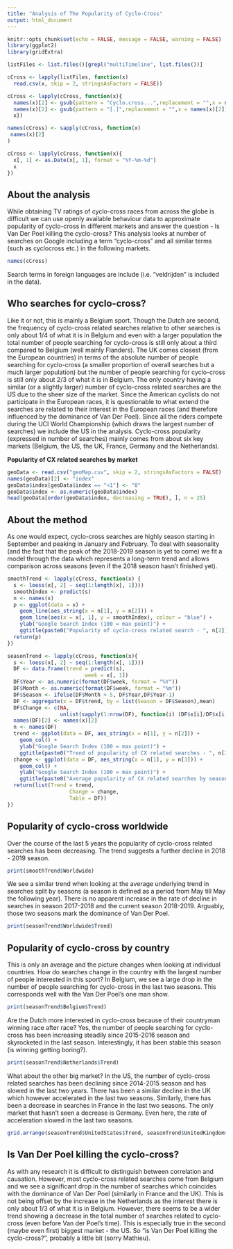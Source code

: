```yaml
---
title: "Analysis of The Popularity of Cyclo-Cross"
output: html_document
---
```


```r
knitr::opts_chunk$set(echo = FALSE, message = FALSE, warning = FALSE)
library(ggplot2)
library(gridExtra)
```


```r
listFiles <- list.files()[grepl("multiTimeline", list.files())]

cCross <- lapply(listFiles, function(x)
  read.csv(x, skip = 2, stringsAsFactors = FALSE))

cCross <- lapply(cCross, function(x){
  names(x)[2] <- gsub(pattern = "Cyclo.cross...",replacement = "",x = names(x)[2])
  names(x)[2] <- gsub(pattern = "[.]",replacement = "",x = names(x)[2])
  x})

names(cCross) <- sapply(cCross, function(x)
 names(x)[2]  
)

cCross <- lapply(cCross, function(x){
  x[, 1] <- as.Date(x[, 1], format = "%Y-%m-%d")
  x
})
```

## About the analysis
While obtaining TV ratings of cyclo-cross races from across the globe is difficult we can use openly available behaviour data to approximate popularity of cyclo-cross in different markets and answer the question -  Is Van Der Poel killing the cyclo-cross? This analysis looks at number of searches on Google including a term "cyclo-cross" and all similar terms (such as cyclocross etc.) in the following markets. 
```r
names(cCross)
```
Search terms in foreign languages are include (i.e. "veldrijden" is included in the data). 

## Who searches for cyclo-cross?
Like it or not, this is mainly a Belgium sport. Though the Dutch are second, the frequency of cyclo-cross related searches relative to other searches is only about 1/4 of what it is in Belgium and even with a larger population the total number of people searching for cyclo-cross is still only about a third compared to Belgium (well mainly Flanders). The UK comes closest (from the European countries) in terms of the absolute number of people searching for cyclo-cross (a smaller proportion of overall searches but a much larger population) but the number of people searching for cyclo-cross is still only about 2/3 of what it is in Belgium. The only country having a similar (or a slightly larger) number of cyclo-cross related searches are the US due to the sheer size of the market. Since the American cyclists do not participate in the European races, it is questionable to what extend the searches are related to their interest in the European races (and therefore influenced by the dominance of Van Der Poel). Since all the riders compete during the UCI World Championship (which draws the largest number of searches) we include the US in the analysis. Cyclo-cross popularity (expressed in number of searches) mainly comes from about six key markets (Belgium, the US, the UK, France, Germany and the Netherlands).

**Popularity of CX related searches by market**
```r
geoData <- read.csv("geoMap.csv", skip = 2, stringsAsFactors = FALSE)
names(geoData)[2] <- "index"
geoData$index[geoData$index == "<1"] <- "0"
geoData$index <- as.numeric(geoData$index)
head(geoData[order(geoData$index, decreasing = TRUE), ], n = 25)
```

## About the method
As one would expect, cyclo-cross searches are highly season starting in September and peaking in January and February. To deal with seasonality (and the fact that the peak of the 2018-2019 season is yet to come) we fit a model through the data which represents a long-term trend and allows comparison across seasons (even if the 2018 season hasn't finished yet).

```r
smoothTrend <- lapply(cCross, function(x) {
  s <- loess(x[, 2] ~ seq(1:length(x[, 1])))
  smoothIndex <- predict(s)
  n <- names(x)
  p <- ggplot(data = x) +
    geom_line(aes_string(x = n[1], y = n[2])) +
    geom_line(aes(x = x[, 1], y = smoothIndex), colour = "blue") +
    ylab("Google Search Index (100 = max point)") + 
    ggtitle(paste0("Popularity of cyclo-cross related search - ", n[2]))
  return(p)
})

seasonTrend <- lapply(cCross, function(x){
  s <- loess(x[, 2] ~ seq(1:length(x[, 1])))
  DF <- data.frame(trend = predict(s),
                         week = x[, 1])
  DF$Year <- as.numeric(format(DF$week, format = "%Y"))
  DF$Month <- as.numeric(format(DF$week, format = "%m"))
  DF$Season <- ifelse(DF$Month > 5, DF$Year,DF$Year-1)
  DF <- aggregate(x = DF$trend, by = list(Season = DF$Season),mean)
  DF$Change <- c(NA, 
                 unlist(sapply(1:nrow(DF), function(i) (DF$x[i]/DF$x[i-1]-1)*100)))
  names(DF)[2] <- names(x)[2]
  n <- names(DF)
  trend <- ggplot(data = DF, aes_string(x = n[1], y = n[2])) +
    geom_col() +
    ylab("Google Search Index (100 = max point)") + 
    ggtitle(paste0("Trend of popularity of CX related searches - ", n[2]))
  change <- ggplot(data = DF, aes_string(x = n[1], y = n[3])) +
    geom_col() +
    ylab("Google Search Index (100 = max point)") + 
    ggtitle(paste0("Average popularity of CX related searches by season - ", n[2]))
  return(list(Trend = trend,
                    Change = change,
                    Table = DF))
})
```

## Popularity of cyclo-cross worldwide
Over the course of the last 5 years the popularity of cyclo-cross related searches has been decreasing. The trend suggests a further decline in 2018 - 2019 season.
```r
print(smoothTrend$Worldwide)
```

We see a similar trend when looking at the average underlying trend in searches split by seasons (a season is defined as a period from May till May the following year). There is no apparent increase in the rate of decline in searches in season 2017-2018 and the current season 2018-2019. Arguably, those two seasons mark the dominance of Van Der Poel. 
```r
print(seasonTrend$Worldwide$Trend)
```

## Popularity of cyclo-cross by country
This is only an average and the picture changes when looking at individual countries. How do searches change in the country with the largest number of people interested in this sport? In Belgium, we see a large drop in the number of people searching for cyclo-cross in the last two seasons. This corresponds well with the Van Der Poel's one man show.

```r
print(seasonTrend$Belgium$Trend)
```

Are the Dutch more interested in cyclo-cross because of their countryman winning race after race? Yes, the number of people searching for cyclo-cross has been increasing steadily since 2015-2016 season and skyrocketed in the last season. Interestingly, it has been stable this season (is winning getting boring?).
```r
print(seasonTrend$Netherlands$Trend)
```

What about the other big market? In the US, the number of cyclo-cross related searches has been declining since 2014-2015 season and has slowed in the last two years. There has been a similar decline in the UK which however accelerated in the last two seasons. Similarly, there has been a decrease in searches in France in the last two seasons. The only market that hasn't seen a decrease is Germany. Even here, the rate of acceleration slowed in the last two seasons.
```r
grid.arrange(seasonTrend$UnitedStates$Trend, seasonTrend$UnitedKingdom$Trend, seasonTrend$France$Trend, seasonTrend$Germany$Trend, nrow = 2, ncol = 2)
```

## Is Van Der Poel killing the cyclo-cross?
As with any research it is difficult to distinguish between correlation and causation. However, most cyclo-cross related searches come from Belgium and we see a significant drop in the number of searches which coincides with the dominance of Van Der Poel (similarly in France and the UK). This is not being offset by the increase in the Netherlands as the interest there is only about 1/3 of what it is in Belgium. However, there seems to be a wider trend showing a decrease in the total number of searches related to cyclo-cross (even before Van der Poel's time). This is especially true in the second (maybe even first) biggest market - the US. So "is Van Der Poel killing the cyclo-cross?", probably a little bit (sorry Mathieu).